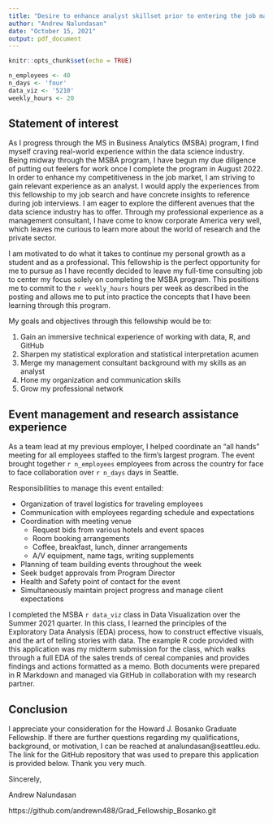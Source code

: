 ```yaml
---
title: "Desire to enhance analyst skillset prior to entering the job market"
author: "Andrew Nalundasan"
date: "October 15, 2021"
output: pdf_document
---
```


```r
knitr::opts_chunk$set(echo = TRUE)
```

```r
n_employees <- 40
n_days <- 'four'
data_viz <- '5210'
weekly_hours <- 20
```

## Statement of interest 

As I progress through the MS in Business Analytics (MSBA) program, I find myself craving real-world experience within the data science industry. Being midway through the MSBA program, I have begun my due diligence of putting out feelers for work once I complete the program in August 2022. In order to enhance my competitiveness in the job market, I am striving to gain relevant experience as an analyst. I would apply the experiences from this fellowship to my job search and have concrete insights to reference during job interviews. I am eager to explore the different avenues that the data science industry has to offer. Through my professional experience as a management consultant, I have come to know corporate America very well, which leaves me curious to learn more about the world of research and the private sector. 

I am motivated to do what it takes to continue my personal growth as a student and as a professional. This fellowship is the perfect opportunity for me to pursue as I have recently decided to leave my full-time consulting job to center my focus solely on completing the MSBA program. This positions me to commit to the `r weekly_hours` hours per week as described in the posting and allows me to put into practice the concepts that I have been learning through this program.

My goals and objectives through this fellowship would be to: 

1. Gain an immersive technical experience of working with data, R, and GitHub
2. Sharpen my statistical exploration and statistical interpretation acumen
3. Merge my management consultant background with my skills as an analyst
4. Hone my organization and communication skills
5. Grow my professional network

## Event management and research assistance experience

As a team lead at my previous employer, I helped coordinate an "all hands" meeting for all employees staffed to the firm's largest program. The event brought together `r n_employees` employees from across the country for face to face collaboration over `r n_days` days in Seattle. 

Responsibilities to manage this event entailed: 

+ Organization of travel logistics for traveling employees 
+ Communication with employees regarding schedule and expectations
+ Coordination with meeting venue 
    + Request bids from various hotels and event spaces
    + Room booking arrangements
    + Coffee, breakfast, lunch, dinner arrangements
    + A/V equipment, name tags, writing supplements
+ Planning of team building events throughout the week
+ Seek budget approvals from Program Director
+ Health and Safety point of contact for the event
+ Simultaneously maintain project progress and manage client expectations

I completed the MSBA `r data_viz` class in Data Visualization over the Summer 2021 quarter. In this class, I learned the principles of the Exploratory Data Analysis (EDA) process, how to construct effective visuals, and the art of telling stories with data. The example R code provided with this application was my midterm submission for the class, which walks through a full EDA of the sales trends of cereal companies and provides findings and actions formatted as a memo. Both documents were prepared in R Markdown and managed via GitHub in collaboration with my research partner.

## Conclusion

I appreciate your consideration for the Howard J. Bosanko Graduate Fellowship. If there are further questions regarding my qualifications, background, or motivation, I can be reached at analundasan@seattleu.edu. The link for the GitHub repository that was used to prepare this application is provided below. Thank you very much. 

Sincerely, 

Andrew Nalundasan

https://github.com/andrewn488/Grad_Fellowship_Bosanko.git


